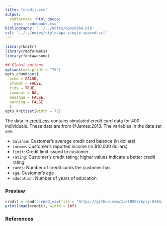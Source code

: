 ```yaml
---
title: "credit.csv"
output: 
  rmdformats::html_docco:
    css: 'codebooks.css'
bibliography: '../../notes/epsy8264.bib'
csl: '../../notes/style/apa-single-spaced.csl' 
---
```



```r
library(knitr)
library(rmdformats)
library(fontawesome)

## Global options
options(max.print = "75")
opts_chunk$set(
  echo = FALSE,
  prompt = FALSE,
  tidy = TRUE,
  comment = NA,
  message = FALSE,
  warning = FALSE
  )
opts_knit$set(width = 75)
```


The data in [credit.csv](https://github.com/zief0002/epsy-8264/raw/master/data/credit.csv) contains simulated credit card data for 400 individuals. These data are from @James:2013. The variables in the data set are:

- `balance`: Customer's average credit card balance (in dollars)
- `income`: Customer's reported income (in \$10,000 dollars)
- `limit`: Credit limit issued to customer
- `rating`: Customer's credit rating; higher values indicate a better credit rating
- `cards`: Number of credit cards the customer has
- `age`: Customer's age
- `education`: Number of years of education


### Preview

```r
credit = readr::read_csv(file = "https://github.com/zief0002/epsy-8264/raw/master/data/credit.csv")
print(head(credit), width = Inf)
```


### References
